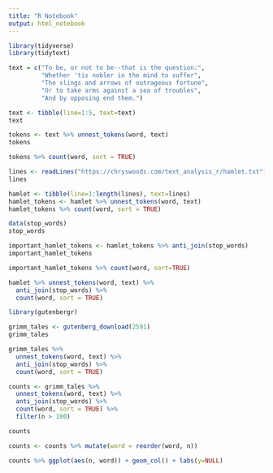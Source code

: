 ```yaml
---
title: "R Notebook"
output: html_notebook
---
```


```r
library(tidyverse)
library(tidytext)
```

```r
text = c("To be, or not to be--that is the question:",
         "Whether 'tis nobler in the mind to suffer",
         "The slings and arrows of outrageous fortune",
         "Or to take arms against a sea of troubles",
         "And by opposing end them.")

text <- tibble(line=1:5, text=text)
text
```

```r
tokens <- text %>% unnest_tokens(word, text)
tokens
```

```r
tokens %>% count(word, sort = TRUE)
```

```r
lines <- readLines("https://chryswoods.com/text_analysis_r/hamlet.txt")
lines
```

```r
hamlet <- tibble(line=1:length(lines), text=lines)
hamlet_tokens <- hamlet %>% unnest_tokens(word, text)
hamlet_tokens %>% count(word, sort = TRUE)
```
```r
data(stop_words)
stop_words
```

```r
important_hamlet_tokens <- hamlet_tokens %>% anti_join(stop_words)
important_hamlet_tokens
```

```r
important_hamlet_tokens %>% count(word, sort=TRUE)
```

```r
hamlet %>% unnest_tokens(word, text) %>%
  anti_join(stop_words) %>%
  count(word, sort = TRUE)
```

```r
library(gutenbergr)
```

```r
grimm_tales <- gutenberg_download(2591)
grimm_tales
```

```r
grimm_tales %>%
  unnest_tokens(word, text) %>%
  anti_join(stop_words) %>%
  count(word, sort = TRUE)
```

```r
counts <- grimm_tales %>%
  unnest_tokens(word, text) %>%
  anti_join(stop_words) %>%
  count(word, sort = TRUE) %>%
  filter(n > 100)

counts
```

```r
counts <- counts %>% mutate(word = reorder(word, n))
```

```r
counts %>% ggplot(aes(n, word)) + geom_col() + labs(y=NULL)
```